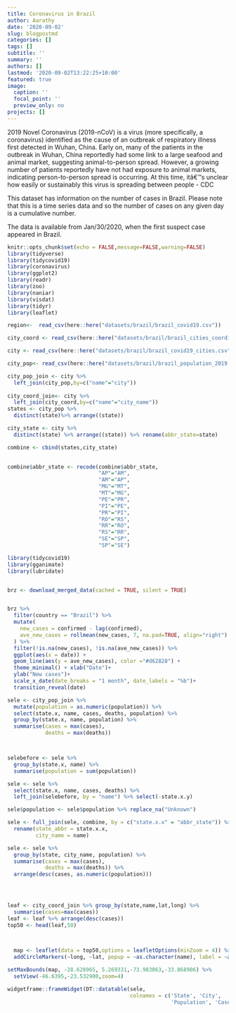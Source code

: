 ```yaml
---
title: Coronavirus in Brazil
author: Aarathy
date: '2020-09-02'
slug: blogpostmd
categories: []
tags: []
subtitle: ''
summary: ''
authors: []
lastmod: '2020-09-02T13:22:25+10:00'
featured: true
image:
  caption: ''
  focal_point: ''
  preview_only: no
projects: []
---
```


2019 Novel Coronavirus (2019-nCoV) is a virus (more specifically, a coronavirus) identified as the cause of an outbreak of respiratory illness first detected in Wuhan, China. Early on, many of the patients in the outbreak in Wuhan, China reportedly had some link to a large seafood and animal market, suggesting animal-to-person spread. However, a growing number of patients reportedly have not had exposure to animal markets, indicating person-to-person spread is occurring. At this time, itâ€™s unclear how easily or sustainably this virus is spreading between people - CDC

This dataset has information on the number of cases in Brazil. Please note that this is a time series data and so the number of cases on any given day is a cumulative number.

The data is available from Jan/30/2020, when the first suspect case appeared in Brazil.


```r
knitr::opts_chunk$set(echo = FALSE,message=FALSE,warning=FALSE)
library(tidyverse)
library(tidycovid19)
library(coronavirus)
library(ggplot2)
library(readr)
library(zoo)
library(naniar)
library(visdat)
library(tidyr)
library(leaflet)
```


```r
region<-  read_csv(here::here("datasets/brazil/brazil_covid19.csv"))

city_coord <- read_csv(here::here("datasets/brazil/brazil_cities_coordinates.csv"))

city <- read_csv(here::here("datasets/brazil/brazil_covid19_cities.csv"))

city_pop<- read_csv(here::here("datasets/brazil/brazil_population_2019.csv"))

```

```r

 
city_pop_join <- city %>% 
  left_join(city_pop,by=c("name"="city"))
  
city_coord_join<- city %>% 
  left_join(city_coord,by=c("name"="city_name"))
states <- city_pop %>%
  distinct(state)%>% arrange((state))

city_state <- city %>%
  distinct(state) %>% arrange((state)) %>% rename(abbr_state=state)

combine <- cbind(states,city_state)
  

combine$abbr_state <- recode(combine$abbr_state,
                             "AP"="AM",
                             "AM"="AP",
                             "MG"="MT",
                             "MT"="MG",
                             "PE"="PR",
                             "PI"="PE",
                             "PR"="PI",
                             "RO"="RS",
                             "RR"="RO",
                             "RS"="RR",
                             "SE"="SP",
                             "SP"="SE")

```


```r
library(tidycovid19)
library(gganimate)
library(lubridate)


brz <- download_merged_data(cached = TRUE, silent = TRUE)


brz %>%
  filter(country == "Brazil") %>%
  mutate(
    new_cases = confirmed - lag(confirmed),
    ave_new_cases = rollmean(new_cases, 7, na.pad=TRUE, align="right")
  ) %>%
  filter(!is.na(new_cases), !is.na(ave_new_cases)) %>%
  ggplot(aes(x = date)) +
  geom_line(aes(y = ave_new_cases), color ="#d62828") +
  theme_minimal() + xlab("Date")+
  ylab("New cases")+
  scale_x_date(date_breaks = "1 month", date_labels = "%b")+
  transition_reveal(date)

```


```r

sele <- city_pop_join %>%
  mutate(population = as.numeric(population)) %>%
  select(state.x, name, cases, deaths, population) %>%
  group_by(state.x, name, population) %>%
  summarise(cases = max(cases),
            deaths = max(deaths))



selebefore <- sele %>%
  group_by(state.x, name) %>%
  summarise(population = sum(population))

sele <- sele %>%
  select(state.x, name, cases, deaths) %>%
  left_join(selebefore, by = "name") %>% select(-state.x.y)

sele$population <- sele$population %>% replace_na("Unknown")

sele <- full_join(sele, combine, by = c("state.x.x" = "abbr_state")) %>%
  rename(state_abbr = state.x.x,
         city_name = name)

sele <- sele %>%
  group_by(state, city_name, population) %>%
  summarise(cases = max(cases),
            deaths = max(deaths)) %>%
  arrange(desc(cases, as.numeric(population)))





```

```r



leaf <- city_coord_join %>% group_by(state,name,lat,long) %>%
  summarise(cases=max(cases)) 
leaf <- leaf %>% arrange(desc(cases))
top50 <- head(leaf,50)



  map <- leaflet(data = top50,options = leafletOptions(minZoom = 4)) %>% addTiles() %>% 
  addCircleMarkers(~long, ~lat, popup = ~as.character(name), label = ~as.character(name),radius = leaf$cases/5000, color="darkred",fillOpacity = 0.1)
  
setMaxBounds(map, -28.628965, 5.269331,-73.983063,-33.868906) %>%
  setView(-46.6395,-23.532900,zoom=4)

```


```r
widgetframe::frameWidget(DT::datatable(sele, 
                                       colnames = c('State', 'City', 
                                                    'Population', 'Cases', 'Deaths')))
```

